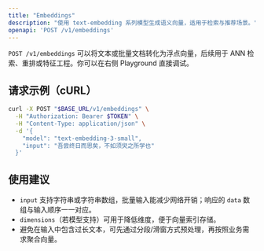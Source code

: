 ```yaml
---
title: "Embeddings"
description: "使用 text-embedding 系列模型生成语义向量，适用于检索与推荐场景。"
openapi: 'POST /v1/embeddings'
---
```


`POST /v1/embeddings` 可以将文本或批量文档转化为浮点向量，后续用于 ANN 检索、重排或特征工程。你可以在右侧 Playground 直接调试。

## 请求示例（cURL）

```bash
curl -X POST "$BASE_URL/v1/embeddings" \
  -H "Authorization: Bearer $TOKEN" \
  -H "Content-Type: application/json" \
  -d '{
    "model": "text-embedding-3-small",
    "input": "吾尝终日而思矣，不如须臾之所学也"
  }'
```

## 使用建议

- `input` 支持字符串或字符串数组，批量输入能减少网络开销；响应的 `data` 数组与输入顺序一一对应。
- `dimensions`（若模型支持）可用于降低维度，便于向量索引存储。
- 避免在输入中包含过长文本，可先通过分段/滑窗方式预处理，再按照业务需求聚合向量。

